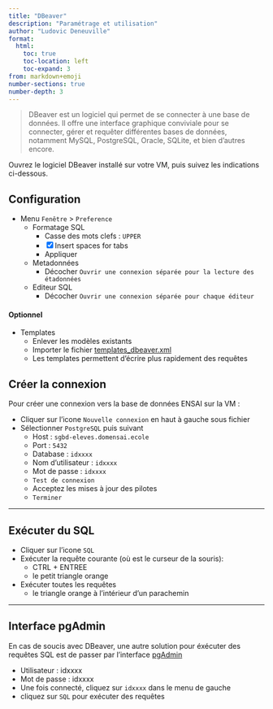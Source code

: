 ```yaml
---
title: "DBeaver"
description: "Paramétrage et utilisation"
author: "Ludovic Deneuville"
format: 
  html:
    toc: true
    toc-location: left
    toc-expand: 3
from: markdown+emoji
number-sections: true
number-depth: 3
---
```


> DBeaver est un logiciel qui permet de se connecter à une base de données. Il offre une interface graphique conviviale pour se connecter, gérer et requêter différentes bases de données, notamment MySQL, PostgreSQL, Oracle, SQLite, et bien d'autres encore.

Ouvrez le logiciel DBeaver installé sur votre VM, puis suivez les indications ci-dessous.

## Configuration

* Menu `Fenêtre` > `Preference`
  * Formatage SQL
    * Casse des mots clefs : `UPPER`
    * [x] Insert spaces for tabs
    * Appliquer
  * Metadonnées
    * Décocher `Ouvrir une connexion séparée pour la lecture des étadonnées`
  * Editeur SQL
    * Décocher `Ouvrir une connexion séparée pour chaque éditeur`

#### Optionnel 

* Templates
  * Enlever les modèles existants
  * Importer le fichier <a href="templates_dbeaver.xml" download>templates_dbeaver.xml</a>
  * Les templates permettent d'écrire plus rapidement des requêtes


## Créer la connexion

Pour créer une connexion vers la base de données ENSAI sur la VM :

* Cliquer sur l'icone `Nouvelle connexion` en haut à gauche sous fichier
* Sélectionner `PostgreSQL` puis suivant
  * Host : `sgbd-eleves.domensai.ecole`
  * Port : `5432`
  * Database : `idxxxx`
  * Nom d'utilisateur : `idxxxx`
  * Mot de passe : `idxxxx`
  * `Test de connexion`
  * Acceptez les mises à jour des pilotes
  * `Terminer`

---

## Exécuter du SQL

* Cliquer sur l'icone `SQL`
* Exécuter la requête courante (où est le curseur de la souris):
  * CTRL + ENTREE
  * le petit triangle orange
* Exécuter toutes les requêtes
  * le triangle orange à l'intérieur d'un parachemin

---

## Interface pgAdmin

En cas de soucis avec DBeaver, une autre solution pour éxécuter des requêtes SQL est de passer par l'interface <a href="http://sgbd-eleves.domensai.ecole/phppgadmin/" target="_blank"> pgAdmin</a>

* Utilisateur : idxxxx
* Mot de passe : idxxxx
* Une fois connecté, cliquez sur `idxxxx` dans le menu de gauche
* cliquez sur `SQL` pour exécuter des requêtes
